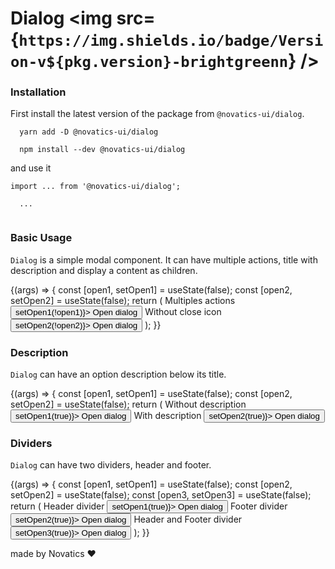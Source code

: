 


<Meta title="Components/Dialog" component={Dialog} />

# Dialog <img src={`https://img.shields.io/badge/Version-v${pkg.version}-brightgreenn`} />

### Installation

First install the latest version of the package from `@novatics-ui/dialog`.

```shell
  yarn add -D @novatics-ui/dialog
```

```shell
  npm install --dev @novatics-ui/dialog
```

and use it

```tsx
import ... from '@novatics-ui/dialog';

  ...


```

### Basic Usage

`Dialog` is a simple modal component. It can have multiple actions, title with description and display a content as children.

<Canvas>
  <Story name="Basic Usage">
    {(args) => {
      const [open1, setOpen1] = useState(false);
      const [open2, setOpen2] = useState(false);
      return (
        <Stack spacing={3}>
          <Grid container spacing={2}>
            <Grid item xs={4}>
              <Stack spacing={2}>
                <Typography variant="body">Multiples actions</Typography>
                <Button variant="contained" onClick={() => setOpen1(!open1)}>
                  Open dialog
                </Button>
              </Stack>
            </Grid>
            <Grid item xs={4}>
              <Stack spacing={2}>
                <Typography variant="body">Without close icon</Typography>
                <Button variant="contained" onClick={() => setOpen2(!open2)}>
                  Open dialog
                </Button>
              </Stack>
            </Grid>
          </Grid>
          <Dialog
            fullWidth
            maxWidth="sm"
            title="Dialog title"
            open={open1}
            onClose={() => setOpen1(!open1)}
            actionButtons={[
              {
                variant: 'contained',
                onClick: () => setOpen1(!open1),
                children: 'Cancel',
              },
              {
                variant: 'contained',
                onClick: () => undefined,
                children: 'Save',
              },
            ]}
          >
            Dialog content
          </Dialog>
          <Dialog
            fullWidth
            maxWidth="sm"
            title="Dialog title"
            open={open2}
            actionButtons={[
              {
                variant: 'contained',
                onClick: () => setOpen2(!open2),
                children: 'Cancel',
              },
              {
                variant: 'contained',
                onClick: () => undefined,
                children: 'Save',
              },
            ]}
          >
            Dialog content
          </Dialog>
        </Stack>
      );
    }}
  </Story>
</Canvas>

### Description

`Dialog` can have an option description below its title.

<Canvas>
  <Story name="Description usage">
    {(args) => {
      const [open1, setOpen1] = useState(false);
      const [open2, setOpen2] = useState(false);
      return (
        <Stack spacing={3}>
          <Grid container spacing={2}>
            <Grid item xs={4}>
              <Stack spacing={2}>
                <Typography variant="body">Without description</Typography>
                <Button variant="contained" onClick={() => setOpen1(true)}>
                  Open dialog
                </Button>
              </Stack>
            </Grid>
            <Grid item xs={4}>
              <Stack spacing={2}>
                <Typography variant="body">With description</Typography>
                <Button variant="contained" onClick={() => setOpen2(true)}>
                  Open dialog
                </Button>
              </Stack>
            </Grid>
          </Grid>
          <Dialog
            fullWidth
            maxWidth="sm"
            title="Dialog title"
            open={open1}
            onClose={()=> setOpen1(false)}
            actionButtons={[
              {variant:"contained", onClick: () => setOpen1(false), children: 'Cancel'},
            ]}
          >
            Dialog content
          </Dialog>
          <Dialog
            fullWidth
            maxWidth="sm"
            title="Dialog title"
            description="Some description here."
            open={open2}
            onClose={()=> setOpen2(false)}
            actionButtons={[
              {variant:"contained", onClick: () => setOpen2(false), children: 'Cancel'},

            ]}
          >
            Dialog content
          </Dialog>
        </Stack>
      );
    }}

  </Story>
</Canvas>

### Dividers

`Dialog` can have two dividers, header and footer.

<Canvas>
  <Story name="Dividers">
    {(args) => {
      const [open1, setOpen1] = useState(false);
      const [open2, setOpen2] = useState(false);
      const [open3, setOpen3] = useState(false);
      return (
        <Stack spacing={3}>
          <Grid container spacing={2}>
            <Grid item xs={4}>
              <Stack spacing={2}>
                <Typography variant="body">Header divider</Typography>
                <Button variant="contained" onClick={() => setOpen1(true)}>
                  Open dialog
                </Button>
              </Stack>
            </Grid>
            <Grid item xs={4}>
              <Stack spacing={2}>
                <Typography variant="body">Footer divider</Typography>
                <Button variant="contained" onClick={() => setOpen2(true)}>
                  Open dialog
                </Button>
              </Stack>
            </Grid>
            <Grid item xs={4}>
              <Stack spacing={2}>
                <Typography variant="body">
                  Header and Footer divider
                </Typography>
                <Button variant="contained" onClick={() => setOpen3(true)}>
                  Open dialog
                </Button>
              </Stack>
            </Grid>
          </Grid>
          <Dialog
            fullWidth
            maxWidth="sm"
            title="Dialog title"
            headerDivider
            open={open1}
            onClose={() => setOpen1(false)}
            actionButtons={[
              {
                variant: 'contained',
                onClick: () => setOpen1(false),
                children: 'Cancel',
              },
            ]}
          >
            Dialog content
          </Dialog>
          <Dialog
            fullWidth
            maxWidth="sm"
            title="Dialog title"
            description="Some description here."
            footerDivider
            open={open2}
            onClose={() => setOpen2(false)}
            actionButtons={[
              {
                variant: 'contained',
                onClick: () => setOpen2(false),
                children: 'Cancel',
              },
            ]}
          >
            Dialog content
          </Dialog>
          <Dialog
            fullWidth
            maxWidth="sm"
            title="Dialog title"
            description="Some description here."
            headerDivider
            footerDivider
            open={open3}
            onClose={() => setOpen3(false)}
            actionButtons={[
              {
                variant: 'contained',
                onClick: () => setOpen3(false),
                children: 'Cancel',
              },
            ]}
          >
            Dialog content
          </Dialog>
        </Stack>
      );
    }}
  </Story>
</Canvas>

made by Novatics ❤

